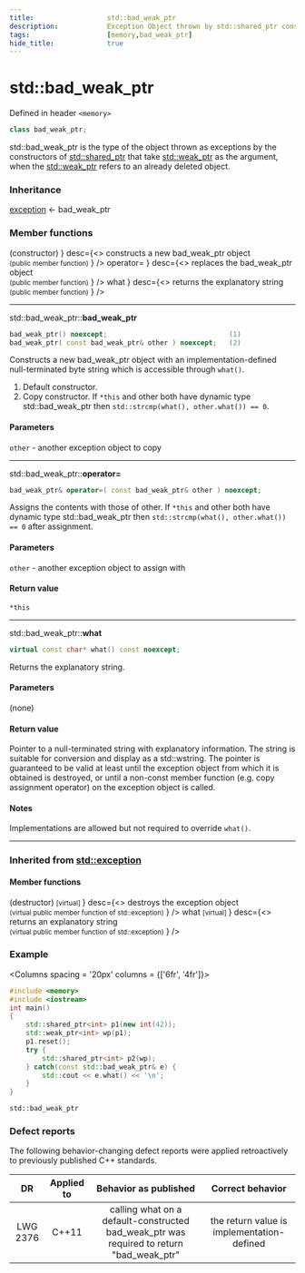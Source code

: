 ```yaml
---
title:                  std::bad_weak_ptr
description:            Exception Object thrown by std::shared_ptr constructors
tags:                   [memory,bad_weak_ptr]
hide_title:             true
---
```



# std::bad_weak_ptr
Defined in header `<memory>`

```cpp title="Since C++11"
class bad_weak_ptr;
```

std::bad_weak_ptr is the type of the object thrown as exceptions by the constructors of [std::shared_ptr](../shared_ptr) that take [std::weak_ptr](../weak_ptr) as the argument,
when the [std::weak_ptr](../weak_ptr) refers to an already deleted object.

### Inheritance

[exception](/docs/std/error/exception) &lt;-  bad_weak_ptr

### Member functions

<SymbolTable noTraits>
	<Symbol name={<>
                (constructor)
                </>}
    		desc={<>
                constructs a new bad_weak_ptr object <br/>
                <small>(public member function)</small>
                </>} 
/>
    <Symbol name={<>
                operator=
                </>}
    		desc={<>
                replaces the bad_weak_ptr object <br/>
                <small>(public member function)</small>
                </>} 
/>
    <Symbol name={<>
                what
                </>}
    		desc={<>
                returns the explanatory string <br/>
                <small>(public member function)</small>
                </>} 
/>
</SymbolTable>  

---

std::bad_weak_ptr::**bad_weak_ptr** <br/>
```cpp title="Since C++11"
bad_weak_ptr() noexcept;                              (1)
bad_weak_ptr( const bad_weak_ptr& other ) noexcept;   (2)
```
		
Constructs a new bad_weak_ptr object with an implementation-defined null-terminated byte string which is accessible through `what()`.
1) Default constructor.
2) Copy constructor. If `*this` and other both have dynamic type std::bad_weak_ptr then `std::strcmp(what(), other.what()) == 0`.

#### Parameters
`other`	-	another exception object to copy

---

std::bad_weak_ptr::**operator=** <br/>
```cpp title="Since C++11"
bad_weak_ptr& operator=( const bad_weak_ptr& other ) noexcept;
```
Assigns the contents with those of other. If `*this` and other both have dynamic type std::bad_weak_ptr then `std::strcmp(what(), other.what()) == 0` after assignment.

#### Parameters
`other`	-	another exception object to assign with

#### Return value
`*this`

---

std::bad_weak_ptr::**what** <br/>
```cpp title="Since C++11"
virtual const char* what() const noexcept;
```
Returns the explanatory string.

#### Parameters
(none)

#### Return value
Pointer to a null-terminated string with explanatory information. The string is suitable for conversion and display as a std::wstring. 
The pointer is guaranteed to be valid at least until the exception object from which it is obtained is destroyed, or until a non-const member function 
(e.g. copy assignment operator) on the exception object is called.

#### Notes
Implementations are allowed but not required to override `what()`.

---

### Inherited from [std::exception](/docs/std/error/exception)

#### Member functions

<SymbolTable noTraits>
      <Symbol autoLink linkName="/docs/std/error/_exception/~exception"
            name={<>
                (destructor) <small> [virtual] </small>
                </>}
    		desc={<>
                destroys the exception object <br/>
                <small>(virtual public member function of std::exception)</small>
                </>} 
/>
      <Symbol autoLink linkName="/docs/std/error/_exception/what1"
            name={<>
                what <small> [virtual] </small>
                </>}
    		desc={<>
                returns an explanatory string <br/>
                <small>(virtual public member function of std::exception)</small>
                </>} 
/>
</SymbolTable>  

### Example

<Columns spacing = '20px' columns = {['6fr', '4fr']}>
<div>

```cpp
#include <memory>
#include <iostream>
int main()
{
    std::shared_ptr<int> p1(new int(42));
    std::weak_ptr<int> wp(p1);
    p1.reset();
    try {
        std::shared_ptr<int> p2(wp);
    } catch(const std::bad_weak_ptr& e) {
        std::cout << e.what() << '\n';
    }
}
```

</div>
<div>

```plaintext title="Possible Result"
std::bad_weak_ptr
```

</div>
</Columns>

### Defect reports
The following behavior-changing defect reports were applied retroactively to previously published C++ standards.

|    DR    | Applied to |                                   Behavior as published                                  |              Correct behavior              |
|:--------:|:----------:|:----------------------------------------------------------------------------------------:|:------------------------------------------:|
| LWG 2376 | C++11      | calling what on a default-constructed bad_weak_ptr was required to return "bad_weak_ptr" | the return value is implementation-defined |